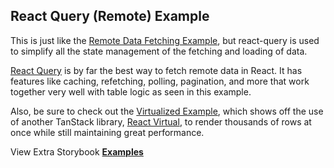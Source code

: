 
<Head>
  <title>{'React Query Example - Material React Table V2 Docs'}</title>
  <meta
    name="description"
    content="An example of Material React Table which shows how to fetch remote data and filter and paginate on a remote server with react-query"
  />
  <meta
    property="og:title"
    content="React Query with Material React Table Example"
  />
  <meta
    property="og:description"
    content="Learn best practices with React Query with Material React Table"
  />
</Head>

## React Query (Remote) Example

This is just like the [Remote Data Fetching Example](/docs/examples/remote), but react-query is used to simplify all the state management of the fetching and loading of data.

[React Query](https://tanstack.com/query/v4) is by far the best way to fetch remote data in React. It has features like caching, refetching, polling, pagination, and more that work together very well with table logic as seen in this example.

Also, be sure to check out the [Virtualized Example](/docs/examples/virtualized), which shows off the use of another TanStack library, [React Virtual](https://tanstack.com/virtual/v3), to render thousands of rows at once while still maintaining great performance.

<Examples isPage />

View Extra Storybook **[Examples](https://www.material-react-table.dev/?path=/story/prop-playground--default)**
